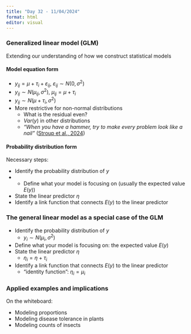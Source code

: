 ```yaml
---
title: "Day 32 - 11/04/2024"
format: html
editor: visual
---
```


### Generalized linear model (GLM) 

Extending our understanding of how we construct statistical models   

#### Model equation form  

- $y_{ij} = \mu + \tau_i + \varepsilon_{ij}, \ \varepsilon_{ij}\sim N(0,\sigma^2)$  
- $y_{ij}\sim N(\mu_{ij},\sigma^2), \ \mu_{ij} = \mu + \tau_i$
- $y_{ij}\sim N(\mu + \tau_i,\sigma^2)$  
- More restrictive for non-normal distributions  
  - What is the residual even?  
  - $Var(y)$ in other distributions  
  - *"When you have a hammer, try to make every problem look like a nail"* ([Stroup et al., 2024](https://www.routledge.com/Generalized-Linear-Mixed-Models-Modern-Concepts-Methods-and-Applications/Stroup-Ptukhina-Garai/p/book/9781498755566?srsltid=AfmBOoo-C2dJm7p5SEH4mizPbgCJC_a8nHQ-mvKc91FaplWRSM499OkL))  

#### Probability distribution form  

Necessary steps:  

- Identify the probability distribution of $y$  
- - Define what your model is focusing on (usually the expected value $E(y)$)  
- State the linear predictor $\eta$  
- Identify a link function that connects $E(y)$ to the linear predictor  


### The general linear model as a special case of the GLM   

- Identify the probability distribution of $y$  
  - $y_i \sim N(\mu_i, \sigma^2)$
- Define what your model is focusing on: the expected value $E(y)$  
- State the linear predictor $\eta$  
  - $\eta_i = \eta + \tau_i$  
- Identify a link function that connects $E(y)$ to the linear predictor  
  - "identity function": $\eta_i = \mu_i$

### Applied examples and implications  

On the whiteboard:  

- Modeling proportions     
- Modeling disease tolerance in plants   
- Modeling counts of insects   






